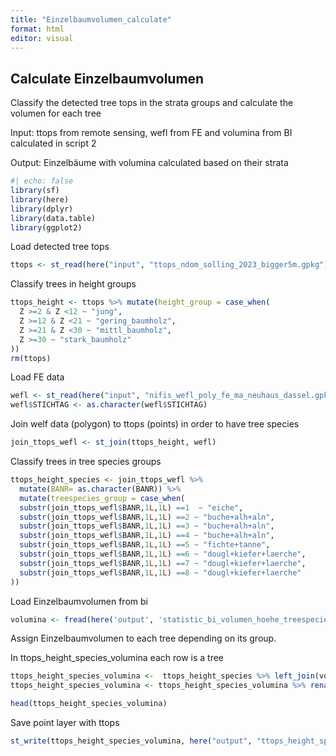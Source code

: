 ```yaml
---
title: "Einzelbaumvolumen_calculate"
format: html
editor: visual
---
```


## Calculate Einzelbaumvolumen

Classify the detected tree tops in the strata groups and calculate the volumen for each tree

Input: ttops from remote sensing, wefl from FE and volumina from BI calculated in script 2

Output: Einzelbäume with volumina calculated based on their strata

```r
#| echo: false
library(sf)
library(here)
library(dplyr)
library(data.table)
library(ggplot2)
```

Load detected tree tops

```r
ttops <- st_read(here("input", "ttops_ndom_solling_2023_bigger5m.gpkg"))
```

Classify trees in height groups

```r
ttops_height <- ttops %>% mutate(height_group = case_when(
  Z >=2 & Z <12 ~ "jung",
  Z >=12 & Z <21 ~ "gering_baumholz",
  Z >=21 & Z <30 ~ "mittl_baumholz",
  Z >=30 ~ "stark_baumholz"
))
rm(ttops)
```

Load FE data

```r
wefl <- st_read(here("input", "nifis_wefl_poly_fe_ma_neuhaus_dassel.gpkg"))
wefl$STICHTAG <- as.character(wefl$STICHTAG)
```

Join welf data (polygon) to ttops (points) in order to have tree species

```r
join_ttops_wefl <- st_join(ttops_height, wefl)
```

Classify trees in tree species groups

```r
ttops_height_species <- join_ttops_wefl %>%
  mutate(BANR= as.character(BANR)) %>%
  mutate(treespecies_group = case_when(
  substr(join_ttops_wefl$BANR,1L,1L) ==1  ~ "eiche",
  substr(join_ttops_wefl$BANR,1L,1L) ==2 ~ "buche+alh+aln",
  substr(join_ttops_wefl$BANR,1L,1L) ==3 ~ "buche+alh+aln",
  substr(join_ttops_wefl$BANR,1L,1L) ==4 ~ "buche+alh+aln",
  substr(join_ttops_wefl$BANR,1L,1L) ==5 ~ "fichte+tanne",
  substr(join_ttops_wefl$BANR,1L,1L) ==6 ~ "dougl+kiefer+laerche",
  substr(join_ttops_wefl$BANR,1L,1L) ==7 ~ "dougl+kiefer+laerche",
  substr(join_ttops_wefl$BANR,1L,1L) ==8 ~ "dougl+kiefer+laerche"
))
```

Load Einzelbaumvolumen from bi

```r
volumina <- fread(here('output', 'statistic_bi_volumen_hoehe_treespecies.csv'), dec=",")
```

Assign Einzelbaumvolumen to each tree depending on its group.

In ttops_height_species_volumina each row is a tree

```r
ttops_height_species_volumina <-  ttops_height_species %>% left_join(volumina, by=c("height_group","treespecies_group"))
ttops_height_species_volumina <- ttops_height_species_volumina %>% rename(vol_mean = mean) 
```

```r
head(ttops_height_species_volumina)
```

Save point layer with ttops

```r
st_write(ttops_height_species_volumina, here("output", "ttops_height_species_volumina.gpkg"))
```
